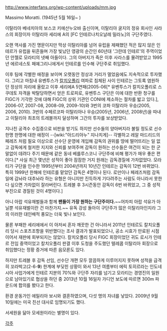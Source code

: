 http://www.interfans.org/wp-content/uploads/mm.jpg

Massimo Moratti. (1945년 5월 16일~ )

이탈리아 베네치아의 보스코 키에산누오바 출신이며, 이탈리아 굴지의 정유 회사인 사라스의 회장이자 이탈리아 세리에 A의 [FC 인테르나치오날레 밀라노]의 구단주였다. 

오랜 역사를 가진 명문이지만 막상 이탈리아를 넘어 유럽을 제패했던 적은 많지 않은 인테르가 유럽을 뒤흔들며 가장 빛났던 영광의 순간인 60년대 '그란데 인테르'의 주역이었던 안젤로 모라티의 넷째 아들이다. 그의 아버지가 죽은 이후 사라스를 물려받았고 1995년 에르네스토 페예그리니에게서 인테르를 인수해 구단주로 취임했다.

이후 팀에 각별한 애정을 보이며 오랫동안 정상과 거리가 멀었음에도 지속적으로 투자했다. 그리고 마침내 유벤투스가 [[칼치오폴리]] 여파로 침체된 사이 인테르는 그토록 염원하던 정상의 자리에 올랐고 이후 세리에A 5연패(2005-06[* 유벤투스가 칼치오폴리로 스쿠데토 자격을 박탈당하면서 얻은 트로피로, 유벤투스 구단은 이에 대한 반환 청구를 FIGC가 기각한 것에 대해 FIGC의 상위 기관인 CONI에 제소하는 절차를 밟고 있다.], 2006-07, 2007-08, 2008-09, 2009-10)와 3번의 코파 이탈리아 우승(2005, 2006, 2010). 3번의 수페르코파 이탈리아나 우승(2005년, 2006년, 2008년)을 따내고 이탈리아 최초의 트레블까지 달성하며 그간의 투자를 보상받았다.

지나친 공격수 수집증으로 비판을 받기도 하지만 선수들의 양아버지라 불릴 정도로 선수 한명 한명에 대한 애정이 --[wiki:"아드리아누" 지나치게]-- 각별하고 레알 마드리드의 페레즈 처럼 필요 이상으로 선수단 운영에 개입해 감독의 권위를 땅에 떨어뜨리는 일 없고 감독에게 철저한 지지와 신뢰를 보여주며 감독이 원하는 선수들은 여건이 되는 한 군말없이 데려다 주기 때문에 같은 동네 베를루스코니 구단주에 비해 평가가 매우 좋은 편이다.[* 사실 최근 몇년은 성적이 좋아 잠잠한 거지 원래는 감독경질에 가차없었다. 모라티가 구단을 인수한 1995년부터 2004년까지 10년간 인테르는 감독이 12번 바뀌었다. 특히 1999년 한해에 인테르를 맡았던 감독은 4명이나 된다. 로만이나 페레즈처럼 감독 일에 감놔라 대추놔라 하는 유형은 아니지만 진득하게 기다려주는 사람도 아니라서 못한다 싶으면 가차없이 잘라버린다. 트레블 후 3시즌동안 감독이 6번 바뀌었고, 그 중 성적부진으로 경질된 것이 4명이다.]

아니 아랍 석유재벌들과 함께 '''팬들이 가장 원하는 구단주이다.'''~~어차피 아랍 석유가 아닐뿐 석유재벌이란 건 마찬가지.~~ 유독 강성 돌아이 구단주가 많은 이탈리아인지라 그의 이러한 대인배적 풍모는 더욱 빛나 보인다.

물론 부패한 세리에에서 이 아저씨 혼자 깨끗한 건 아니라서 2011년 인테르도 칼치오폴리 당시 스포츠조항을 위반했다는 조사 결과가 발표되었으나, 공소 시효가 만료된 시점이어서 재판에 회부되지는 않았다. 칼치오폴리 당시 FIGC 회장이었던 귀도 로시가 인테르 전임 중역이었고 칼치오폴리 판결 이후 도청을 주도했던 텔레콤 이탈리아 회장으로 취임했다는 정황 증거에 따른 음모론도 있다.

하지만 트레블 후 감독 선임, 선수단 개편 모두 깔끔하게 이루어지지 못하며 성적을 급격히 꼬라박고(2-6-'''9''') 한계에 부딪힌 상황이 와서 13년 여름부터 에릭 토히르라는 인도네시아 사업가에게 인테르 지분의 70%와 구단주 자리를 넘기고 모라티는 경영진의 일원으로 남아있기로 협상을 하던 중 2013년 10월 16일자 가디언 보도에 따르면 300m 파운드에 합의를 봤다고 한다.

환경 운동가인 에밀리아 보시와 결혼하였으며, 다섯 명의 자녀를 낳았다. 2009년 9월 10일에는 미국 친선 대사로 임명되기도 했다.

서세원을 닮아 모세원이라는 별명이 있다.

[[각주]]
